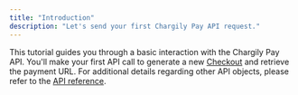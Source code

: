 ```yaml
---
title: "Introduction"
description: "Let's send your first Chargily Pay API request."
---
```


This tutorial guides you through a basic interaction with the Chargily Pay API. You'll make your first API call to generate a new [Checkout](/v2/api-reference/checkouts/checkout-object "Checkout") and retrieve the payment URL. For additional details regarding other API objects, please refer to the [API reference](/v2/api-reference/introduction "API reference").
